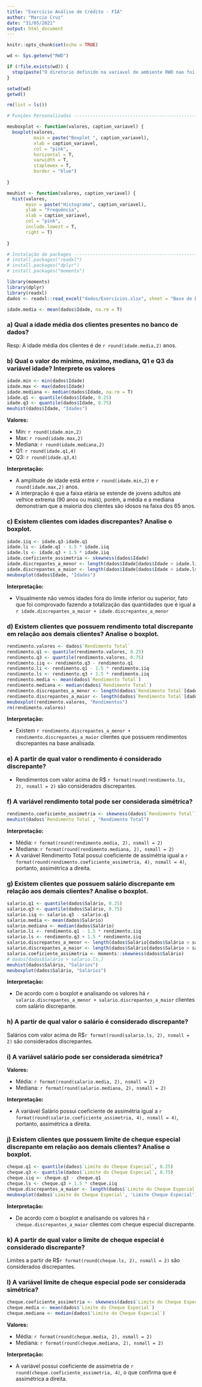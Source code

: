 ```yaml
---
title: "Exercício Análise de Crédito - FIA"
author: "Marcio Cruz"
date: "31/05/2021"
output: html_document
---
```


```r
knitr::opts_chunk$set(echo = TRUE)

wd <- Sys.getenv("RWD")

if (!file.exists(wd)) {
  stop(paste("O diretorio definido na variavel de ambiente RWD nao foi encontrado",wd, sep="="))
} 

setwd(wd)
getwd()

rm(list = ls())

# Funções Personalizadas --------------------------------------------------

meuboxplot <- function(valores, caption_variavel) {
  boxplot(valores,
          main = paste("Boxplot ", caption_variavel),
          xlab = caption_variavel,
          col = "pink",
          horizontal = T,
          varwidth = T,
          staplewex = T,
          border = "blue")
          
}

meuhist <- function(valores, caption_variavel) {
  hist(valores,
       main = paste("Histograma", caption_variavel),
       ylab = "Frequência",
       xlab = caption_variavel,
       col = "pink",
       include.lowest = T,
       right = T)
  
}

# Instalação de packages --------------------------------------------------
# install.packages("readxl")
# install.packages("dplyr")
# install.packages("moments")

library(moments)
library(dplyr)
library(readxl)
dados <- readxl::read_excel("dados/Exercícios.xlsx", sheet = "Base de Dados 1")

```

```r
idade.media <- mean(dados$Idade, na.rm = T)  
```
### a) Qual a idade média dos clientes presentes no banco de dados?
Resp: A idade média dos clientes é de `r round(idade.media,2)` anos.

### b) Qual o valor do mínimo, máximo, mediana, Q1 e Q3 da variável idade? Interprete os valores 
```r
idade.min <- min(dados$Idade)
idade.max <- max(dados$Idade)
idade.mediana <- median(dados$Idade, na.rm = T)
idade.q1 <- quantile(dados$Idade, 0.25)
idade.q3 <- quantile(dados$Idade, 0.75)
meuhist(dados$Idade, "Idades")
```

**Valores:**

* Min: `r round(idade.min,2)` 
* Max: `r round(idade.max,2)` 
* Mediana: `r round(idade.mediana,2)`
* Q1: `r round(idade.q1,4)`
* Q3: `r round(idade.q3,4)`

**Interpretação:**

* A amplitude de idade está entre `r round(idade.min,2)` e `r round(idade.max,2)` anos.
* A interpração é que a faixa etária se estende de jovens adultos até velhice extrema (90 anos ou mais), porém, a média e a mediana demonstram que a maioria dos clientes são idosos na faixa dos 65 anos.

### c) Existem clientes com idades discrepantes? Analise o boxplot.
```r
idade.iiq <- idade.q3-idade.q1
idade.li <- idade.q1 - 1.5 * idade.iiq
idade.ls <- idade.q3 + 1.5 * idade.iiq
idade.coeficiente_assimetria <- skewness(dados$Idade)
idade.discrepantes_a_menor <- length(dados$Idade[dados$Idade < idade.li])
idade.discrepantes_a_maior <- length(dados$Idade[dados$Idade > idade.ls])
meuboxplot(dados$Idade, "Idades")
```

**Interpretação:**

* Visualmente não vemos idades fora do limite inferior ou superior, fato que foi comprovado fazendo a totalização das quantidades que é igual a `r idade.discrepantes_a_maior + idade.discrepantes_a_menor`

### d) Existem clientes que possuem rendimento total discrepante em relação aos demais clientes? Analise o boxplot. 
```r
rendimento.valores <- dados$`Rendimento Total`
rendimento.q1 <- quantile(rendimento.valores, 0.25)
rendimento.q3 <- quantile(rendimento.valores, 0.75)
rendimento.iiq <- rendimento.q3 - rendimento.q1 
rendimento.li <- rendimento.q1 - 1.5 * rendimento.iiq
rendimento.ls <- rendimento.q3 + 1.5 * rendimento.iiq
rendimento.media <- mean(dados$`Rendimento Total`)
rendimento.mediana <- median(dados$`Rendimento Total`)
rendimento.discrepantes_a_menor <- length(dados$`Rendimento Total`[dados$`Rendimento Total` < rendimento.li])
rendimento.discrepantes_a_maior <- length(dados$`Rendimento Total`[dados$`Rendimento Total` > rendimento.ls])
meuboxplot(rendimento.valores, "Rendimentos")
rm(rendimento.valores)

```

**Interpretação:**

* Existem `r rendimento.discrepantes_a_menor + rendimento.discrepantes_a_maior` clientes que possuem rendimentos discrepantes na base analisada.

### e) A partir de qual valor o rendimento é considerado discrepante?

* Rendimentos com valor acima de R$ `r format(round(rendimento.ls, 2), nsmall = 2)` são considerados discrepantes.


### f) A variável rendimento total pode ser considerada simétrica?
```r
rendimento.coeficiente_assimetria <- skewness(dados$`Rendimento Total`)
meuhist(dados$`Rendimento Total`, "Rendimento Total")
```

**Interpretação:**

* Média: `r format(round(rendimento.media, 2), nsmall = 2)`
* Mediana: `r format(round(rendimento.mediana, 2), nsmall = 2)`
* A variável Rendimento Total possui coeficiente de assimétria igual a `r format(round(rendimento.coeficiente_assimetria, 4), nsmall = 4)`, portanto, assimétrica a direita.

### g) Existem clientes que possuem salário discrepante em relação aos demais clientes? Analise o boxplot. 
```r
salario.q1 <- quantile(dados$Salário, 0.25)
salario.q3 <- quantile(dados$Salário, 0.75)
salario.iiq <- salario.q3 - salario.q1
salario.media <- mean(dados$Salário)
salario.mediana <- median(dados$Salário)
salario.li <- rendimento.q1 - 1.5 * rendimento.iiq
salario.ls <- rendimento.q3 + 1.5 * rendimento.iiq
salario.discrepantes_a_menor <- length(dados$Salário[dados$Salário < salario.li])
salario.discrepantes_a_maior <- length(dados$Salário[dados$Salário > salario.ls])
salario.coeficiente_assimetria <- moments::skewness(dados$Salário)
# dados[dados$Salário > salario.ls,]
meuhist(dados$Salário, "Salários")
meuboxplot(dados$Salário, "Salários")
```

**Interpretação:**

* De acordo com o boxplot e analisando os valores há `r salario.discrepantes_a_menor + salario.discrepantes_a_maior` clientes com salário discrepante.
 

### h) A partir de qual valor o salário é considerado discrepante?
Salários com valor acima de R$`r format(round(salario.ls, 2), nsmall = 2)` são considerados discrepantes.


### i) A variável salário pode ser considerada simétrica?

**Valores:**

* Média: `r format(round(salario.media, 2), nsmall = 2)`
* Mediana: `r format(round(salario.mediana, 2), nsmall = 2)`

**Interpretação:**

* A variável Salário possui coeficiente de assimétria igual a `r format(round(salario.coeficiente_assimetria, 4), nsmall = 4)`, portanto, assimétrica a direita.

### j) Existem clientes que possuem limite de cheque especial discrepante em relação aos demais clientes? Analise o boxplot. 
```r
cheque.q1 <- quantile(dados$`Limite do Cheque Especial`, 0.25)
cheque.q3 <- quantile(dados$`Limite do Cheque Especial`, 0.75)
cheque.iiq <- cheque.q3 - cheque.q1
cheque.ls <- cheque.q3 + 1.5 * cheque.iiq
cheque.discrepantes_a_maior <- length(dados$`Limite do Cheque Especial`[dados$`Limite do Cheque Especial` > cheque.ls])
meuboxplot(dados$`Limite do Cheque Especial`, 'Limite Cheque Especial')
```

**Interpretação:**

* De acordo com o boxplot e analisando os valores há `r cheque.discrepantes_a_maior` clientes com cheque especial discrepante.

### k) A partir de qual valor o limite de cheque especial é considerado discrepante?

Limites a partir de R$`r format(round(cheque.ls, 2), nsmall = 2)` são considerados discrepantes.

### l) A variável limite de cheque especial pode ser considerada simétrica?
```r
cheque.coeficiente_assimetria <- skewness(dados$`Limite do Cheque Especial`)
cheque.media <- mean(dados$`Limite do Cheque Especial`)
cheque.mediana <- median(dados$`Limite do Cheque Especial`)
```

**Valores:**

* Média: `r format(round(cheque.media, 2), nsmall = 2)`
* Mediana: `r format(round(cheque.mediana, 2), nsmall = 2)`

**Interpretação:**

* A variável possui coeficiente de assimetria de `r round(cheque.coeficiente_assimetria, 4)`, o que confirma que é assimétrica a direita.




